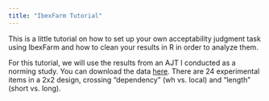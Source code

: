 ```yaml
---
title: "IbexFarm Tutorial"
---
```


This is a little tutorial on how to set up your own acceptability judgment task using IbexFarm and how to clean your results in R in order to analyze them.

For this tutorial, we will use the results from an AJT I conducted as a norming study. You can download the data <a href="https://raw.githubusercontent.com/serlosan/ibexfarm/master/data/results.txt" target="_blank">here</a>. There are 24 experimental items in a 2x2 design, crossing "dependency" (wh vs. local) and "length" (short vs. long).
